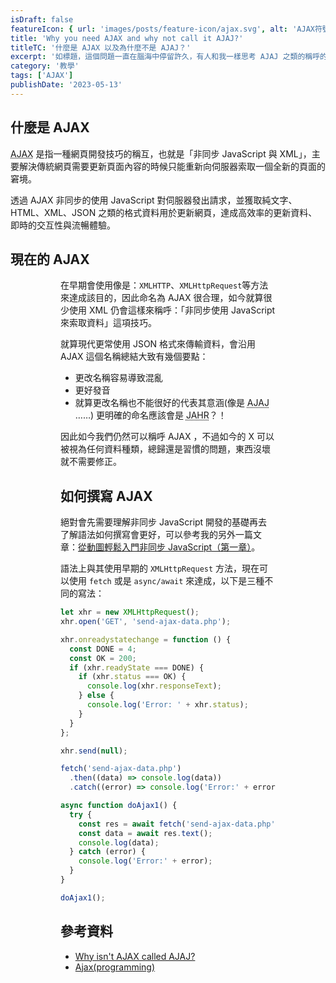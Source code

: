 ```yaml
---
isDraft: false
featureIcon: { url: 'images/posts/feature-icon/ajax.svg', alt: 'AJAX符號' }
title: 'Why you need AJAX and why not call it AJAJ?'
titleTC: '什麼是 AJAX 以及為什麼不是 AJAJ？'
excerpt: '如標題，這個問題一直在腦海中停留許久，有人和我一樣思考 AJAJ 之類的稱呼的可能性嗎？'
category: '教學'
tags: ['AJAX']
publishDate: '2023-05-13'
---
```


## 什麼是 AJAX

<abbr title="Asynchronous JavaScript And XML">AJAX</abbr> 是指一種網頁開發技巧的稱互，也就是「非同步 JavaScript 與 XML」，主要解決傳統網頁需要更新頁面內容的時候只能重新向伺服器索取一個全新的頁面的窘境。

透過 AJAX 非同步的使用 JavaScript 對伺服器發出請求，並獲取純文字、HTML、XML、JSON 之類的格式資料用於更新網頁，達成高效率的更新資料、即時的交互性與流暢體驗。

## 現在的 AJAX

<Figure
  loading="lazy"
  width="1200"
  height="600"
  src="images/posts/why-you-need-ajax-and-why-not-call-it-ajaj/ajax.webp"
  alt="AJAX 技術流程圖"
/>

<Figure
  loading="lazy"
  width="1200"
  height="600"
  src="images/posts/why-you-need-ajax-and-why-not-call-it-ajaj/conventional.webp"
  alt="傳統網頁更新頁面內容的技術流程圖"
/>

在早期會使用像是：`XMLHTTP`、`XMLHttpRequest`等方法來達成該目的，因此命名為 AJAX 很合理，如今就算很少使用 XML 仍會這樣來稱呼：「非同步使用 JavaScript 來索取資料」這項技巧。

就算現代更常使用 JSON 格式來傳輸資料，會沿用 AJAX 這個名稱總結大致有幾個要點：

- 更改名稱容易導致混亂
- 更好發音
- 就算更改名稱也不能很好的代表其意涵(像是 <abbr title="Asynchronous JavaScript And JSON">AJAJ</abbr> ……) 更明確的命名應該會是 <abbr title="Asynchronous JavaScript Http Request">JAHR</abbr>？！

因此如今我們仍然可以稱呼 AJAX ，不過如今的 X 可以被視為任何資料種類，總歸還是習慣的問題，東西沒壞就不需要修正。

## 如何撰寫 AJAX

絕對會先需要理解非同步 JavaScript 開發的基礎再去了解語法如何撰寫會更好，可以參考我的另外一篇文章：[從動圖輕鬆入門非同步 JavaScript（第一章）](./post/async-javascript.visualized-with-ease)。

語法上與其使用早期的 `XMLHttpRequest` 方法，現在可以使用 `fetch` 或是 `async/await` 來達成，以下是三種不同的寫法：

```js
let xhr = new XMLHttpRequest();
xhr.open('GET', 'send-ajax-data.php');

xhr.onreadystatechange = function () {
  const DONE = 4;
  const OK = 200;
  if (xhr.readyState === DONE) {
    if (xhr.status === OK) {
      console.log(xhr.responseText);
    } else {
      console.log('Error: ' + xhr.status);
    }
  }
};

xhr.send(null);
```

```js
fetch('send-ajax-data.php')
  .then((data) => console.log(data))
  .catch((error) => console.log('Error:' + error));
```

```js
async function doAjax1() {
  try {
    const res = await fetch('send-ajax-data.php');
    const data = await res.text();
    console.log(data);
  } catch (error) {
    console.log('Error:' + error);
  }
}

doAjax1();
```

## 參考資料

- [Why isn't AJAX called AJAJ?](https://www.quora.com/Why-isnt-AJAX-called-AJAJ)
- [Ajax(programming)](<https://en.wikipedia.org/wiki/Ajax_(programming)>)
